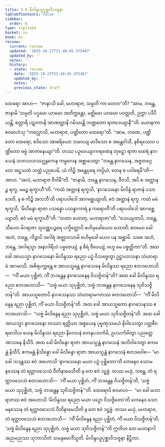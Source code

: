 ```yaml
---
title: 3.8 မိလိန္ဒပဉှပုစ္ဆာဝိသဇ္ဇနာ
tableOfContents: false
sidebar:
  order: 8
type: tipitaka
basket: su
book: mi
review:
  current: review
  updated: '2025-10-27T21:48:45.375467'
  updated_by: ''
  notes: ''
  history:
  - state: review
    date: '2025-10-27T21:48:45.375467'
    updated_by: ''
    notes: ''
    previous_state: draft
---
```



<ReviewStatus review={frontmatter.review} showDetails={true} />

<HypothesisAnnotation frontmatter={frontmatter} />

<DynamicBreadcrumb />

<Division number="110" book="mi" e="ch" v="28">

<Paragraph number="512" book="mi">
ထေရော အာဟ—  “ဇာနာသိ ခေါ, မဟာရာဇ, သမ္ပတိ ကာ ဝေလာ”တိ? “အာမ, ဘန္တေ, ဇာနာမိ ‘သမ္ပတိ ပဌမော ယာမော အတိက္ကန္တော, မဇ္ဈိမော ယာမော ပဝတ္တတိ, ဥက္ကာ ပဒီပီယန္တိ, စတ္တာရိ ပဋာကာနိ အာဏတ္တာနိ ဂမိဿန္တိ ဘဏ္ဍတော ရာဇဒေယျာနီ’”တိ.
</Paragraph>

<Paragraph number="513" book="mi">
ယောနကာ ဧဝမာဟံသု “ကလ္လောသိ, မဟာရာဇ, ပဏ္ဍိတော ထေရော”တိ. “အာမ, ဘဏေ, ပဏ္ဍိတော ထေရော, ဧဒိသော အာစရိယော ဘဝေယျ မာဒိသော စ အန္တေဝါသီ, နစိရဿေဝ ပဏ္ဍိတော ဓမ္မံ အာဇာနေယျာ”တိ. တဿ ပဉှဝေယျာကရဏေန တုဋ္ဌော ရာဇာ ထေရံ နာဂသေနံ သတသဟဿဂ္ဃနကေန ကမ္ဗလေန အစ္ဆာဒေတွာ “ဘန္တေ နာဂသေန, အဇ္ဇတဂ္ဂေ တေ အဋ္ဌသတံ ဘတ္တံ ပညပေမိ, ယံ ကိဉ္စိ အန္တေပုရေ ကပ္ပိယံ, တေန စ ပဝါရေမီ”တိ—  အာဟ. “အလံ, မဟာရာဇ ဇီဝါမီ”တိ. “ဇာနာမိ, ဘန္တေ နာဂသေန, ဇီဝသိ, အပိ စ အတ္တာနဉ္စ ရက္ခ, မမဉ္စ ရက္ခာဟီ”တိ. “ကထံ အတ္တာနံ ရက္ခသိ, ‘နာဂသေနော မိလိန္ဒံ ရာဇာနံ ပသာဒေတိ, န စ ကိဉ္စိ အလဘီ’တိ ပရာပဝါဒေါ အာဂစ္ဆေယျာတိ, ဧဝံ အတ္တာနံ ရက္ခ. ကထံ မမံ ရက္ခသိ, ‘မိလိန္ဒော ရာဇာ ပသန္နော ပသန္နာကာရံ န ကရောတီ’တိ ပရာပဝါဒေါ အာဂစ္ဆေယျာတိ, ဧဝံ မမံ ရက္ခာဟီ”တိ. “တထာ ဟောတု, မဟာရာဇာ”တိ. “သေယျထာပိ, ဘန္တေ, သီဟော မိဂရာဇာ သုဝဏ္ဏပဉ္ဇရေ ပက္ခိတ္တောပိ ဗဟိမုခေါယေဝ ဟောတိ; ဧဝမေဝ ခေါ အဟံ, ဘန္တေ, ကိဉ္စာပိ အဂါရံ အဇ္ဈာဝသာမိ ဗဟိမုခေါ ယေဝ ပန အစ္ဆာမိ. သစေ အဟံ, ဘန္တေ, အဂါရသ္မာ အနာဂါရိယံ ပဗ္ဗဇေယျံ, န စိရံ ဇီဝေယျံ, ဗဟူ မေ ပစ္စတ္ထိကာ”တိ.
</Paragraph>

</Division>
<Division number="111" book="mi" e="ch" v="28">

<Paragraph number="514" book="mi">
အထ ခေါ အာယသ္မာ နာဂသေနော မိလိန္ဒဿ ရညော ပဉှံ ဝိသဇ္ဇေတွာ ဥဋ္ဌာယာသနာ သံဃာရာမံ အဂမာသိ. အစိရပက္ကန္တေ စ အာယသ္မန္တေ နာဂသေနေ မိလိန္ဒဿ ရညော ဧတဒဟောသိ—  “ကိံ မယာ ပုစ္ဆိတံ, ကိံ ဘဒန္တေန နာဂသေနေန ဝိသဇ္ဇိတန်”တိ? အထ ခေါ မိလိန္ဒဿ ရညော ဧတဒဟောသိ—  “သဗ္ဗံ မယာ သုပုစ္ဆိတံ, သဗ္ဗံ ဘဒန္တေန နာဂသေနေန သုဝိသဇ္ဇိတန်”တိ. အာယသ္မတောပိ နာဂသေနဿ သံဃာရာမဂတဿ ဧတဒဟောသိ—  “ကိံ မိလိန္ဒေန ရညာ ပုစ္ဆိတံ, ကိံ မယာ ဝိသဇ္ဇိတန်”တိ. အထ ခေါ အာယသ္မတော နာဂသေနဿ ဧတဒဟောသိ—  “သဗ္ဗံ မိလိန္ဒေန ရညာ သုပုစ္ဆိတံ, သဗ္ဗံ မယာ သုဝိသဇ္ဇိတန်”တိ.
</Paragraph>

</Division>
<Division number="112" book="mi" e="ch" v="28">

<Paragraph number="515" book="mi">
အထ ခေါ အာယသ္မာ နာဂသေနော တဿာ ရတ္တိယာ အစ္စယေန ပုဗ္ဗဏှသမယံ နိဝါသေတွာ ပတ္တစီဝရမာဒါယ ယေန မိလိန္ဒဿ ရညော နိဝေသနံ တေနုပသင်္ကမိ, ဥပသင်္ကမိတွာ ပညတ္တေ အာသနေ နိသီဒိ. အထ ခေါ မိလိန္ဒော ရာဇာ အာယသ္မန္တံ နာဂသေနံ အဘိဝါဒေတွာ ဧကမန္တံ နိသီဒိ, ဧကမန္တံ နိသိန္နော ခေါ မိလိန္ဒော ရာဇာ အာယသ္မန္တံ နာဂသေနံ ဧတဒဝေါစ—
</Paragraph>

<Paragraph number="516" book="mi">
“မာ ခေါ ဘဒန္တဿ ဧဝံ အဟောသိ ‘နာဂသေနော မယာ ပဉှံ ပုစ္ဆိတော’တိ တေနေဝ သောမနဿေန တံ ရတ္တာဝသေသံ ဝီတိနာမေသီတိ န တေ ဧဝံ ဒဋ္ဌဗ္ဗံ. တဿ မယှံ, ဘန္တေ, တံ ရတ္တာဝသေသံ ဧတဒဟောသိ—  ‘ကိံ မယာ ပုစ္ဆိတံ, ကိံ ဘဒန္တေန ဝိသဇ္ဇိတန်’တိ, ‘သဗ္ဗံ မယာ သုပုစ္ဆိတံ, သဗ္ဗံ ဘဒန္တေန သုဝိသဇ္ဇိတန်’”တိ.
</Paragraph>

<Paragraph number="517" book="mi">
ထေရောပိ ဧဝမာဟ—  “မာ ခေါ မဟာရာဇဿ ဧဝံ အဟောသိ ‘မိလိန္ဒဿ ရညော မယာ ပဉှော ဝိသဇ္ဇိတော’တိ တေနေဝ သောမနဿေန တံ ရတ္တာဝသေသံ ဝီတိနာမေသီတိ န တေ ဧဝံ ဒဋ္ဌဗ္ဗံ. တဿ မယှံ, မဟာရာဇ, တံ ရတ္တာဝသေသံ ဧတဒဟောသိ—  ‘ကိံ မိလိန္ဒေန ရညာ ပုစ္ဆိတံ, ကိံ မယာ ဝိသဇ္ဇိတန်’တိ, ‘သဗ္ဗံ မိလိန္ဒေန ရညာ သုပုစ္ဆိတံ, သဗ္ဗံ မယာ သုဝိသဇ္ဇိတန်’”တိ ဣတိဟ တေ မဟာနာဂါ အညမညဿ သုဘာသိတံ သမနုမောဒိံသူတိ.

</Paragraph>
</Division>

<Paragraph number="518" type="center" book="mi">
မိလိန္ဒပဉှပုစ္ဆာဝိသဇ္ဇနာ နိဋ္ဌိတာ.
</Paragraph>